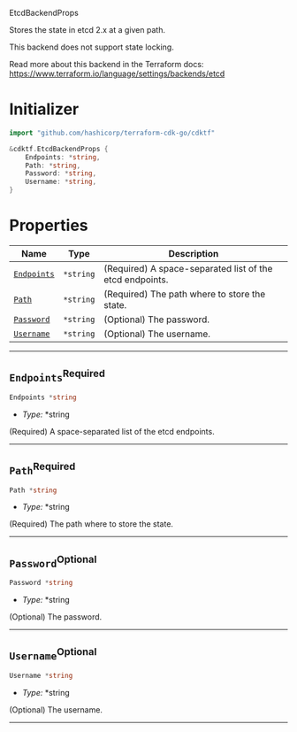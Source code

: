  EtcdBackendProps <a name="EtcdBackendProps" id="cdktf.EtcdBackendProps"></a>

Stores the state in etcd 2.x at a given path.

This backend does not support state locking.

Read more about this backend in the Terraform docs:
https://www.terraform.io/language/settings/backends/etcd

# Initializer <a name="Initializer" id="cdktf.EtcdBackendProps.Initializer"></a>

```go
import "github.com/hashicorp/terraform-cdk-go/cdktf"

&cdktf.EtcdBackendProps {
	Endpoints: *string,
	Path: *string,
	Password: *string,
	Username: *string,
}
```

# Properties <a name="Properties" id="Properties"></a>

| **Name** | **Type** | **Description** |
| --- | --- | --- |
| <code><a href="#cdktf.EtcdBackendProps.property.endpoints">Endpoints</a></code> | <code>*string</code> | (Required) A space-separated list of the etcd endpoints. |
| <code><a href="#cdktf.EtcdBackendProps.property.path">Path</a></code> | <code>*string</code> | (Required) The path where to store the state. |
| <code><a href="#cdktf.EtcdBackendProps.property.password">Password</a></code> | <code>*string</code> | (Optional) The password. |
| <code><a href="#cdktf.EtcdBackendProps.property.username">Username</a></code> | <code>*string</code> | (Optional) The username. |

---

## `Endpoints`<sup>Required</sup> <a name="Endpoints" id="cdktf.EtcdBackendProps.property.endpoints"></a>

```go
Endpoints *string
```

- *Type:* *string

(Required) A space-separated list of the etcd endpoints.

---

## `Path`<sup>Required</sup> <a name="Path" id="cdktf.EtcdBackendProps.property.path"></a>

```go
Path *string
```

- *Type:* *string

(Required) The path where to store the state.

---

## `Password`<sup>Optional</sup> <a name="Password" id="cdktf.EtcdBackendProps.property.password"></a>

```go
Password *string
```

- *Type:* *string

(Optional) The password.

---

## `Username`<sup>Optional</sup> <a name="Username" id="cdktf.EtcdBackendProps.property.username"></a>

```go
Username *string
```

- *Type:* *string

(Optional) The username.

---

